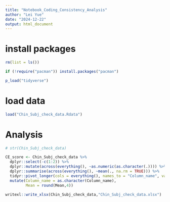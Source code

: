 ```yaml
---
title: "Notebook_Coding_Consistency_Analysis"
author: "Lei Yue"
date: "2024-12-22"
output: html_document
---
```



# install packages
```r
rm(list = ls())

if (!require("pacman")) install.packages("pacman")

p_load("tidyverse")
```


# load data
```r
load("Chin_Subj_check_data.Rdata")
```


# Analysis
```r
# str(Chin_Subj_check_data)

CE_score <- Chin_Subj_check_data %>% 
  dplyr::select(-c(1:2)) %>% 
  dplyr::mutate(across(everything(), ~as.numeric(as.character(.)))) %>% 
  dplyr::summarise(across(everything(), ~mean(., na.rm = TRUE))) %>% 
  tidyr::pivot_longer(cols = everything(), names_to = "Column_name", values_to = "Mean") %>%
  mutate(Column_name = as.character(Column_name),
         Mean = round(Mean,4))

writexl::write_xlsx(Chin_Subj_check_data,"Chin_Subj_check_data.xlsx")
```


